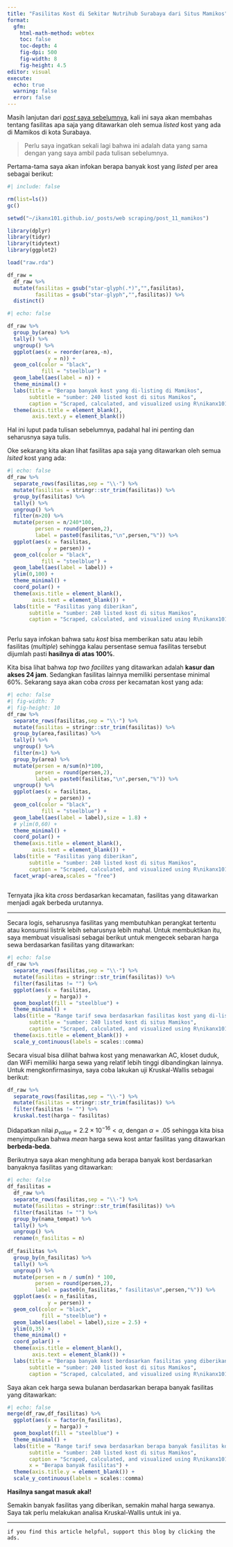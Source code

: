```yaml
---
title: "Fasilitas Kost di Sekitar Nutrihub Surabaya dari Situs Mamikos"
format: 
  gfm:
    html-math-method: webtex
    toc: false
    toc-depth: 4
    fig-dpi: 500
    fig-width: 8
    fig-height: 4.5
editor: visual
execute:
  echo: true
  warning: false
  error: false
---
```


Masih lanjutan dari [_post_ saya sebelumnya](https://ikanx101.com/blog/mami-kosby/), kali ini saya akan membahas tentang fasilitas apa saja yang ditawarkan oleh semua _listed_ kost yang ada di Mamikos di kota Surabaya.

> Perlu saya ingatkan sekali lagi bahwa ini adalah data yang sama dengan yang saya ambil pada tulisan sebelumnya.

Pertama-tama saya akan infokan berapa banyak kost yang _listed_ per area sebagai berikut:

```r
#| include: false

rm(list=ls())
gc()

setwd("~/ikanx101.github.io/_posts/web scraping/post_11_mamikos")

library(dplyr)
library(tidyr)
library(tidytext)
library(ggplot2)

load("raw.rda")

df_raw = 
  df_raw %>% 
  mutate(fasilitas = gsub("star-glyph(.*)","",fasilitas),
         fasilitas = gsub("star-glyph","",fasilitas)) %>% 
  distinct()

```

```r
#| echo: false

df_raw %>% 
  group_by(area) %>% 
  tally() %>% 
  ungroup() %>% 
  ggplot(aes(x = reorder(area,-n),
             y = n)) +
  geom_col(color = "black",
           fill = "steelblue") +
  geom_label(aes(label = n)) +
  theme_minimal() +
  labs(title = "Berapa banyak kost yang di-listing di Mamikos",
       subtitle = "sumber: 240 listed kost di situs Mamikos",
       caption = "Scraped, calculated, and visualized using R\nikanx101.com") +
  theme(axis.title = element_blank(),
        axis.text.y = element_blank())
```


Hal ini luput pada tulisan sebelumnya, padahal hal ini penting dan seharusnya saya tulis.

Oke sekarang kita akan lihat fasilitas apa saja yang ditawarkan oleh semua _lsited_ kost yang ada:

```r
#| echo: false
df_raw %>% 
  separate_rows(fasilitas,sep = "\\·") %>% 
  mutate(fasilitas = stringr::str_trim(fasilitas)) %>% 
  group_by(fasilitas) %>% 
  tally() %>% 
  ungroup() %>% 
  filter(n>20) %>% 
  mutate(persen = n/240*100,
         persen = round(persen,2),
         label = paste0(fasilitas,"\n",persen,"%")) %>% 
  ggplot(aes(x = fasilitas,
             y = persen)) +
  geom_col(color = "black",
           fill = "steelblue") +
  geom_label(aes(label = label)) +
  ylim(0,100) +
  theme_minimal() +
  coord_polar() +
  theme(axis.title = element_blank(),
        axis.text = element_blank()) +
  labs(title = "Fasilitas yang diberikan",
       subtitle = "sumber: 240 listed kost di situs Mamikos",
       caption = "Scraped, calculated, and visualized using R\nikanx101.com")
  
```


Perlu saya infokan bahwa satu _kost_ bisa memberikan satu atau lebih fasilitas (_multiple_) sehingga kalau persentase semua fasilitas tersebut dijumlah pasti __hasilnya di atas 100%__.

Kita bisa lihat bahwa _top two facilites_ yang ditawarkan adalah __kasur dan akses 24 jam__. Sedangkan fasilitas lainnya memiliki persentase minimal 60%. Sekarang saya akan coba _cross_ per kecamatan kost yang ada:

```r
#| echo: false
#| fig-width: 7
#| fig-height: 10
df_raw %>% 
  separate_rows(fasilitas,sep = "\\·") %>% 
  mutate(fasilitas = stringr::str_trim(fasilitas)) %>% 
  group_by(area,fasilitas) %>% 
  tally() %>% 
  ungroup() %>% 
  filter(n>1) %>%
  group_by(area) %>% 
  mutate(persen = n/sum(n)*100,
         persen = round(persen,2),
         label = paste0(fasilitas,"\n",persen,"%")) %>% 
  ungroup() %>% 
  ggplot(aes(x = fasilitas,
             y = persen)) +
  geom_col(color = "black",
           fill = "steelblue") +
  geom_label(aes(label = label),size = 1.8) +
  # ylim(0,60) +
  theme_minimal() +
  coord_polar() +
  theme(axis.title = element_blank(),
        axis.text = element_blank()) +
  labs(title = "Fasilitas yang diberikan",
       subtitle = "sumber: 240 listed kost di situs Mamikos",
       caption = "Scraped, calculated, and visualized using R\nikanx101.com") +
  facet_wrap(~area,scales = "free")
  
```

Ternyata jika kita _cross_ berdasarkan kecamatan, fasilitas yang ditawarkan menjadi agak berbeda urutannya.

---

Secara logis, seharusnya fasilitas yang membutuhkan perangkat tertentu atau konsumsi listrik lebih seharusnya lebih mahal. Untuk membuktikan itu, saya membuat visualisasi sebagai berikut untuk mengecek sebaran harga sewa berdasarkan fasilitas yang ditawarkan:

```r
#| echo: false
df_raw %>% 
  separate_rows(fasilitas,sep = "\\·") %>% 
  mutate(fasilitas = stringr::str_trim(fasilitas)) %>% 
  filter(fasilitas != "") %>% 
  ggplot(aes(x = fasilitas,
             y = harga)) +
  geom_boxplot(fill = "steelblue") +
  theme_minimal() +
  labs(title = "Range tarif sewa berdasarkan fasilitas kost yang di-listing di Mamikos",
       subtitle = "sumber: 240 listed kost di situs Mamikos",
       caption = "Scraped, calculated, and visualized using R\nikanx101.com") +
  theme(axis.title = element_blank()) +
  scale_y_continuous(labels = scales::comma)
```


Secara visual bisa dilihat bahwa kost yang menawarkan AC, kloset duduk, dan WiFi memiliki harga sewa yang relatif lebih tinggi dibandingkan lainnya. Untuk mengkonfirmasinya, saya coba lakukan uji Kruskal-Wallis sebagai berikut:

```r
df_raw %>% 
  separate_rows(fasilitas,sep = "\\·") %>% 
  mutate(fasilitas = stringr::str_trim(fasilitas)) %>% 
  filter(fasilitas != "") %>% 
  kruskal.test(harga ~ fasilitas)
```

Didapatkan nilai $p_{value} = 2.2 \times 10^{-16} < \alpha$, dengan $\alpha = .05$ sehingga kita bisa menyimpulkan bahwa _mean_ harga sewa kost antar fasilitas yang ditawarkan __berbeda-beda__.

Berikutnya saya akan menghitung ada berapa banyak kost berdasarkan banyaknya fasilitas yang ditawarkan:

```r
#| echo: false
df_fasilitas = 
  df_raw %>% 
  separate_rows(fasilitas,sep = "\\·") %>% 
  mutate(fasilitas = stringr::str_trim(fasilitas)) %>% 
  filter(fasilitas != "") %>% 
  group_by(nama_tempat) %>% 
  tally() %>% 
  ungroup() %>% 
  rename(n_fasilitas = n)
  
df_fasilitas %>% 
  group_by(n_fasilitas) %>% 
  tally() %>% 
  ungroup() %>% 
  mutate(persen = n / sum(n) * 100,
         persen = round(persen,2),
         label = paste0(n_fasilitas," fasilitas\n",persen,"%")) %>% 
  ggplot(aes(x = n_fasilitas,
             y = persen)) +
  geom_col(color = "black",
           fill = "steelblue") +
  geom_label(aes(label = label),size = 2.5) +
  ylim(0,35) +
  theme_minimal() +
  coord_polar() +
  theme(axis.title = element_blank(),
        axis.text = element_blank()) +
  labs(title = "Berapa banyak kost berdasarkan fasilitas yang diberikan",
       subtitle = "sumber: 240 listed kost di situs Mamikos",
       caption = "Scraped, calculated, and visualized using R\nikanx101.com")
```

Saya akan cek harga sewa bulanan berdasarkan berapa banyak fasilitas yang ditawarkan:

```r
#| echo: false
merge(df_raw,df_fasilitas) %>% 
  ggplot(aes(x = factor(n_fasilitas),
             y = harga)) +
  geom_boxplot(fill = "steelblue") +
  theme_minimal() +
  labs(title = "Range tarif sewa berdasarkan berapa banyak fasilitas kost yang diberikan",
       subtitle = "sumber: 240 listed kost di situs Mamikos",
       caption = "Scraped, calculated, and visualized using R\nikanx101.com",
       x = "Berapa banyak fasilitas") +
  theme(axis.title.y = element_blank()) +
  scale_y_continuous(labels = scales::comma)
```


__Hasilnya sangat masuk akal!__

Semakin banyak fasilitas yang diberikan, semakin mahal harga sewanya. Saya tak perlu melakukan analisa Kruskal-Wallis untuk ini ya.

---

`if you find this article helpful, support this blog by clicking the ads.`

